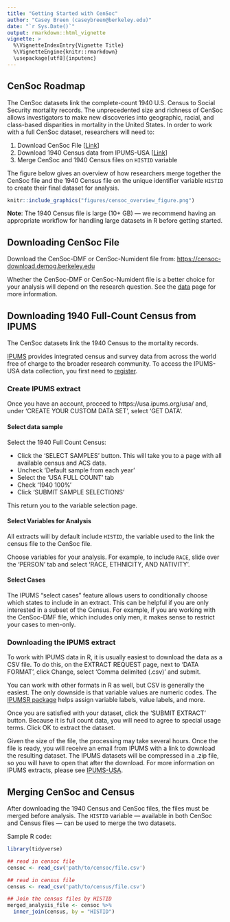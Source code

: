 ```yaml
---
title: "Getting Started with CenSoc"
author: "Casey Breen (caseybreen@berkeley.edu)"
date: "`r Sys.Date()`"
output: rmarkdown::html_vignette
vignette: >
  %\VignetteIndexEntry{Vignette Title}
  %\VignetteEngine{knitr::rmarkdown}
  \usepackage[utf8]{inputenc}
---
```


## CenSoc Roadmap 

The CenSoc datasets link the complete-count 1940 U.S. Census to Social Security mortality records. The unprecedented size and richness of CenSoc allows investigators to make new discoveries into geographic, racial, and class-based disparities in mortality in the United States. In order to work with a full CenSoc dataset, researchers will need to:  

1. Download CenSoc File [[Link](https://censoc.berkeley.edu/data/)]
2. Download 1940 Census data from IPUMS-USA [[Link](https://usa.ipums.org/usa/)]
3. Merge CenSoc and 1940 Census files on `HISTID` variable

The figure below gives an overview of how researchers merge together the CenSoc file and the 1940 Census file on the unique identifier variable  `HISTID` to create their final dataset for analysis.  
```r
knitr::include_graphics("figures/censoc_overview_figure.png")
```


**Note**: The 1940 Census file is large (10+ GB) — we recommend having an appropriate workflow for handling large datasets in R before getting started.  


## Downloading CenSoc File

Download the CenSoc-DMF or CenSoc-Numident file from: [https://censoc-download.demog.berkeley.edu](https://censoc-download.demog.berkeley.edu/)

Whether the CenSoc-DMF or CenSoc-Numident file is a better choice for your analysis will depend on the research question. See the [data](https://censoc.org/data/) page for more information. 

## Downloading 1940 Full-Count Census from IPUMS

The CenSoc datasets link the 1940 Census to the mortality records.

[IPUMS](https://ipums.org/what-is-ipums) provides integrated census and survey data from across the world free of charge to the broader research community. To access the IPUMS-USA data collection, you first need to [register](https://uma.pop.umn.edu/usa/user/new?return_url=https%3A%2F%2Fusa.ipums.org%2Fusa-action%2Fmenu). 

### Create IPUMS extract

Once you have an account, proceed to https://usa.ipums.org/usa/ and, under 'CREATE YOUR CUSTOM DATA SET', select 'GET DATA'.

#### Select data sample

 Select the 1940 Full Count Census:

- Click the 'SELECT SAMPLES' button. This will take you to a page with all available census and ACS data.
- Uncheck 'Default sample from each year'
- Select the 'USA FULL COUNT' tab
- Check '1940 100%'
- Click 'SUBMIT SAMPLE SELECTIONS'

This return you to the variable selection page.

#### Select Variables for Analysis

All extracts will by default include `HISTID`, the variable used to the link the census file to the CenSoc file.

Choose variables for your analysis. For example, to include `RACE`, slide over the 'PERSON' tab and select 'RACE, ETHNICITY, AND NATIVITY'.

#### Select Cases  

The IPUMS "select cases" feature allows users to conditionally choose which states to include in an extract. This can be helpful if you are only interested in a subset of the Census. For example, if you are working with the CenSoc-DMF file, which includes only men, it makes sense to restrict your cases to men-only. 

### Downloading the IPUMS extract

To work with IPUMS data in R, it is usually easiest to download the data as a CSV file. To do this, on the EXTRACT REQUEST page, next to 'DATA FORMAT', click Change, select 'Comma delimited (.csv)' and submit.

You can work with other formats in R as well, but CSV is generally the easiest. The only downside is that variable values are numeric codes. The [IPUMSR package](https://cran.r-project.org/web/packages/ipumsr/vignettes/ipums.html) helps assign variable labels, value labels, and more.
 
Once you are satisfied with your dataset, click the 'SUBMIT EXTRACT' button. Because it is full count data, you will need to agree to special usage terms. Click OK to extract the dataset.

Given the size of the file, the processing may take several hours. Once the file is ready, you will receive an email from IPUMS with a link to download the resulting dataset. The IPUMS datasets will be compressed in a .zip file, so you will have to open that after the download. For more information on IPUMS extracts, please see [IPUMS-USA](https://usa.ipums.org/usa/data.shtml).

## Merging CenSoc and Census

After downloading the 1940 Census and CenSoc files, the files must be merged before analysis. The `HISTID` variable — available in both CenSoc and Census files — can be used to merge the two datasets. 

Sample R code: 

```r
library(tidyverse)

## read in censoc file
censoc <- read_csv('path/to/censoc/file.csv')

## read in census file
census <- read_csv('path/to/census/file.csv') 

## Join the census files by HISTID
merged_analysis_file <- censoc %>%
  inner_join(census, by = "HISTID")
```
